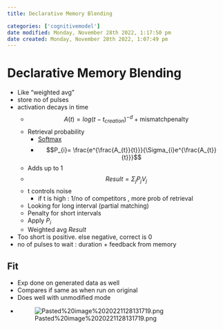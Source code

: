 ```yaml
---
title: Declarative Memory Blending

categories: ['cognitivemodel']
date modified: Monday, November 28th 2022, 1:17:50 pm
date created: Monday, November 28th 2022, 1:07:49 pm
---
```


# Declarative Memory Blending

- Like "weighted avg"
- store no of pulses
- activation decays in time
	- $$A(t) = log(t-t_{creation})^{-d}+\text{mismatchpenalty}$$
	- Retrieval probability
		- [Softmax](Softmax.qmd)
		- $$P_{i}= \frac{e^{\frac{A_{t}}{t}}}{\Sigma_{i}e^{\frac{A_{t}}{t}}}$$
	- Adds up to 1
	- $$Result = \Sigma_{j}P_{j}V_{j}$$
	- t controls noise
		- if t is high : 1/no of competitors , more prob of retrieval
	- Looking for long interval (partial matching)
	- Penalty for short intervals
	- Apply $P_{i}$
	- Weighted avg $Result$
- Too short is positive. else negative, correct is 0
- no of pulses to wait : duration + feedback from memory

## Fit
- Exp done on generated data as well
- Compares if same as when run on original
- Does well with unmodified mode	
- ![Pasted%20image%2020221128131719.png](Pasted%20image%2020221128131719.png)




